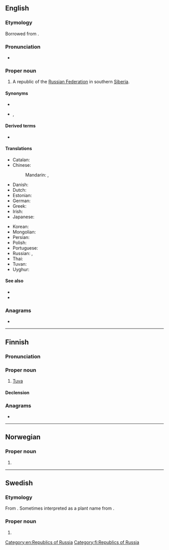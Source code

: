 {{also|tuva|tuvā}}
==English==
{{wikipedia}}

===Etymology===
Borrowed from {{bor|en|ru|Тува́}}.

===Pronunciation===
* {{IPA|en|/ˈtuːvə/}}

===Proper noun===
{{en-proper noun}}

# A republic of the [[Russian Federation]] in southern [[Siberia]].

====Synonyms====
* {{l|en|Tyva}}
* {{l|en|Tannu Tuva}}, {{l|en|Tannu-Tuva}}

====Derived terms====
* {{l|en|Tuvan}}

====Translations====
{{trans-top|a republic of the Russian Federation}}
* Catalan: {{t|ca|Tuvà}}
* Chinese:
*: Mandarin: {{t+|cmn|圖瓦|sc=Hani}}, {{t+|cmn|图瓦|tr=Túwǎ|sc=Hani}}
* Danish: {{t|da|Tuva}}
* Dutch: {{t|nl|Toeva|n}}
* Estonian: {{t|et|Tõva}}
* German: {{t+|de|Tuwa|n}}
* Greek: {{t|el|Τιβά|f}}
* Irish: {{t|ga|Túva|m}}
* Japanese: {{t|ja|トゥヴァ|tr=Tuva}}
{{trans-mid}}
* Korean: {{t|ko|^투바}}
* Mongolian: {{t|mn|Тува}}
* Persian: {{t|fa|توفا|f|tr=Tufâ}}
* Polish: {{t|pl|Tuwa|f}}
* Portuguese: {{t|pt|Tuva|f}}
* Russian: {{t+|ru|Тува́|f}}, {{t+|ru|Тыва́|f}}
* Thai: {{t|th|ตูวา}}
* Tuvan: {{t|tyv|Тыва}}
* Uyghur: {{t|ug|تۇۋا}}
{{trans-bottom}}

====See also====
* {{l|en|Kyzyl}}
* {{l|en|Tannu-Tuva}}

===Anagrams===
* {{anagrams|en|a=atuv|vatu|vaut}}

[[Category:en:Republics of Russia]]

----

==Finnish==

===Pronunciation===
{{fi-pronunciation}}

===Proper noun===
{{fi-noun|proper=true}}

# [[#English|Tuva]]

====Declension====
{{fi-decl-koira|n=sg|Tuv|||a}}

===Anagrams===
* {{anagrams|fi|a=atuv|avut|tavu}}

[[Category:fi:Republics of Russia]]

----

==Norwegian==

===Proper noun===
{{head|no|proper noun}}

# {{given name|no|female|var=Tove}}

----

==Swedish==

===Etymology===
From {{der|sv|no|Tuva}}. Sometimes interpreted as a plant name from {{m|sv|tuva}}.

===Proper noun===
{{sv-proper noun|c}}

# {{given name|sv|female}}